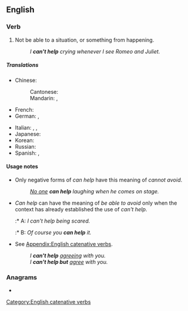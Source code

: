 ==English==

===Verb===
{{head|en|verb}}

# {{lb|en|idiom}} Not be able to {{l|en|avoid}} a situation, or {{l|en|stop}} something from happening.
#: ''I '''can't help''' crying whenever I see Romeo and Juliet.''

=====Translations=====
{{trans-top|not be able to avoid something}}
* Chinese:
*: Cantonese: {{t|yue|忍唔住|tr=jan2 m4 zyu6}}
*: Mandarin: {{t+|cmn|忍不住|tr=rěnbuzhù|sc=Hani}}, {{t+|cmn|不禁|tr=bùjīn|sc=Hani}}
* French: {{t|fr|ne pouvoir s'empêcher de}}
* German: {{t|de|nicht umhin können}}, {{t|de|nich lassen können}}
{{trans-mid}}
* Italian: {{t|it|non poter fare a meno di}}, {{t|it|non potere fare a meno di}}, {{t|it|non poterci fare niente}}
* Japanese: {{t|ja|しないではいられない|tr=...shinaide-wa irarenai|alt=...しないではいられない|sc=Jpan}}
* Korean: {{t|ko|안 … -ᆯ(할) 수 없다}}
* Russian: {{t|ru|не мочь не|sc=Cyrl}}
* Spanish: {{t|es|no poder evitar de}}, {{t|es|no poder dejar de}}
{{trans-bottom}}

====Usage notes====
* Only negative forms of ''can help'' have this meaning of ''cannot avoid''.
*: ''<u>No one</u> '''can help''' laughing when he comes on stage.''
* ''Can help'' can have the meaning of ''be able to avoid'' only when the context has already established the use of ''can't help''.
*:* A: ''I can't help being scared.''
*:* B: ''Of course you '''can help''' it.''
* {{l|en|This is a [[catenative]] verb that takes the [[gerund]] or, with '''''[[but]]''''', the [[bare infinitive]].}} See [[Appendix:English catenative verbs]].
*: ''I '''can't help''' <u>agreeing</u> with you.''
*: ''I '''can't help but''' <u>agree</u> with you.''

===Anagrams===
* {{anagrams|en|planchet}}

[[Category:English catenative verbs]]